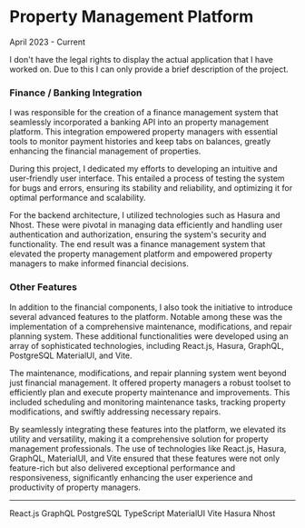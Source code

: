 
# Property Management Platform

<p className="text-sm text-muted-foreground">April 2023 - Current</p>

<div className="rounded-md border border-l-4 border-l-orange-400 p-4 font-semibold">
  I don't have the legal rights to display the actual application that I have
  worked on. Due to this I can only provide a brief description of the project.
</div>

### Finance / Banking Integration

I was responsible for the creation of a finance management system that seamlessly incorporated a banking API into an property management platform. This integration empowered property managers with essential tools to monitor payment histories and keep tabs on balances, greatly enhancing the financial management of properties.

During this project, I dedicated my efforts to developing an intuitive and user-friendly user interface. This entailed a process of testing the system for bugs and errors, ensuring its stability and reliability, and optimizing it for optimal performance and scalability.

For the backend architecture, I utilized technologies such as Hasura and Nhost. These were pivotal in managing data efficiently and handling user authentication and authorization, ensuring the system's security and functionality. The end result was a finance management system that elevated the property management platform and empowered property managers to make informed financial decisions.

### Other Features

In addition to the financial components, I also took the initiative to introduce several advanced features to the platform. Notable among these was the implementation of a comprehensive maintenance, modifications, and repair planning system. These additional functionalities were developed using an array of sophisticated technologies, including React.js, Hasura, GraphQL, PostgreSQL MaterialUI, and Vite.

The maintenance, modifications, and repair planning system went beyond just financial management. It offered property managers a robust toolset to efficiently plan and execute property maintenance and improvements. This included scheduling and monitoring maintenance tasks, tracking property modifications, and swiftly addressing necessary repairs.

By seamlessly integrating these features into the platform, we elevated its utility and versatility, making it a comprehensive solution for property management professionals. The use of technologies like React.js, Hasura, GraphQL, MaterialUI, and Vite ensured that these features were not only feature-rich but also delivered exceptional performance and responsiveness, significantly enhancing the user experience and productivity of property managers.

---

<Badge variant="outline">React.js</Badge>
<Badge variant="outline">GraphQL</Badge>
<Badge variant="outline">PostgreSQL</Badge>
<Badge variant="outline">TypeScript</Badge>
<Badge variant="outline">MaterialUI</Badge>
<Badge variant="outline">Vite</Badge>
<Badge variant="outline">Hasura</Badge>
<Badge variant="outline">Nhost</Badge>
